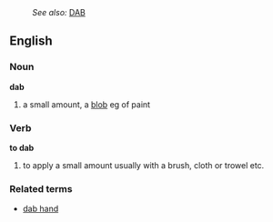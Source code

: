 :''See also:'' [[DAB]]
==English==
===Noun===
'''dab'''
#a small amount, a [[blob]] eg of paint

===Verb===
'''to dab'''
#to apply a small amount usually with a brush, cloth or trowel etc.

===Related terms===
*[[dab hand]]